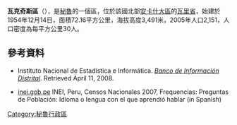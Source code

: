 '''瓦克奇斯區'''（{{lang-es|Distrito de Huacchis}}），是[[秘魯|秘魯]]的一個區，位於該國北部[[安卡什大區|安卡什大區]]的[[瓦里省|瓦里省]]，始建於1954年12月14日，面積72.16平方公里，海拔高度3,491米，2005年人口2,151，人口密度為每平方公里30人。

==參考資料==
*{{es icon}} Instituto Nacional de Estadística e Informática. ''[https://web.archive.org/web/20080423164200/http://desa.inei.gob.pe/mapas/bid/ Banco de Información Distrital]''. Retrieved April 11, 2008.
*[https://web.archive.org/web/20130127005551/http://iinei.inei.gob.pe/iinei/RedatamCpv2007.asp?id=ResultadosCensales%3Fori%3DC inei.gob.pe] INEI, Peru, Censos Nacionales 2007, Frequencias: Preguntas de Población: Idioma o lengua con el que aprendió hablar (in Spanish)

{{coord|9.20033|S|76.78780|W|type:adm3rd_source:itwiki|display=title}}

{{Peru-geo-stub}}
[[Category:秘魯行政區|Category:秘魯行政區]]